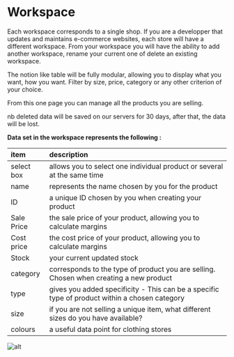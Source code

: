 
# Workspace

Each workspace corresponds to a single shop. If you are a developper that updates and maintains e-commerce websites, each store will have a different workspace. From your workspace you will have the ability to add another workspace, rename your current one of delete an existing workspace. 

The notion like table will be fully modular, allowing you to display what you want, how you want. Filter by size, price, category or any other criterion of your choice. 

From this one page you can manage all the products you are selling.

<Callout type="warning" emoji="⚠️">
  nb deleted data will be saved on our servers for 30 days, after that, the data will be lost.
</Callout>

**Data set in the workspace represents the following :**

| item   | description |
| :----- | :----- |
| select box |  allows you to select one individual product or several at the same time  |
| name | represents the name chosen by you for the product |
| ID | a unique ID chosen by you when creating your product |
| Sale Price | the sale price of your product, allowing you to calculate margins |
| Cost price | the cost price of your product, allowing you to calculate margins |
| Stock | your current updated stock |
| category | corresponds to the type of product you are selling. Chosen when creating a new product |
| type | gives you added specificity - This can be a specific type of product within a chosen category |
| size |  if you are not selling a unique item, what different sizes do you have available? |
| colours | a useful data point for clothing stores |

![alt](/workspace.png)